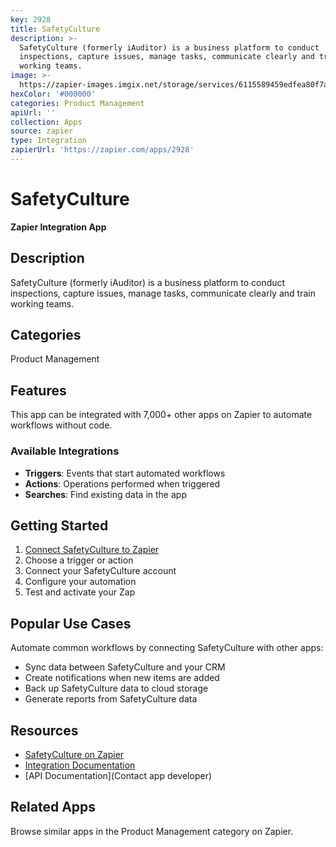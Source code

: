```yaml
---
key: 2928
title: SafetyCulture
description: >-
  SafetyCulture (formerly iAuditor) is a business platform to conduct
  inspections, capture issues, manage tasks, communicate clearly and train
  working teams.
image: >-
  https://zapier-images.imgix.net/storage/services/6115589459edfea80f7a02ba03a1daae.png?auto=format%2Ccompress&ixlib=python-3.0.0&q=50
hexColor: '#000000'
categories: Product Management
apiUrl: ''
collection: Apps
source: zapier
type: Integration
zapierUrl: 'https://zapier.com/apps/2928'
---
```

# SafetyCulture

**Zapier Integration App**

## Description

SafetyCulture (formerly iAuditor) is a business platform to conduct inspections, capture issues, manage tasks, communicate clearly and train working teams.

## Categories

Product Management

## Features

This app can be integrated with 7,000+ other apps on Zapier to automate workflows without code.

### Available Integrations

- **Triggers**: Events that start automated workflows
- **Actions**: Operations performed when triggered
- **Searches**: Find existing data in the app

## Getting Started

1. [Connect SafetyCulture to Zapier](https://zapier.com/apps/2928)
2. Choose a trigger or action
3. Connect your SafetyCulture account
4. Configure your automation
5. Test and activate your Zap

## Popular Use Cases

Automate common workflows by connecting SafetyCulture with other apps:

- Sync data between SafetyCulture and your CRM
- Create notifications when new items are added
- Back up SafetyCulture data to cloud storage
- Generate reports from SafetyCulture data

## Resources

- [SafetyCulture on Zapier](https://zapier.com/apps/2928)
- [Integration Documentation](https://zapier.com/apps/2928/integrations)
- [API Documentation](Contact app developer)

## Related Apps

Browse similar apps in the Product Management category on Zapier.

